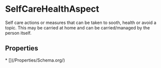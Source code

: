   
# SelfCareHealthAspect

Self care actions or measures that can be taken to sooth, health or avoid a topic. This may be carried at home and can be carried/managed by the person itself.

## Properties

<Grid>
* [](/Properties/Schema.org/)
</Grid>

